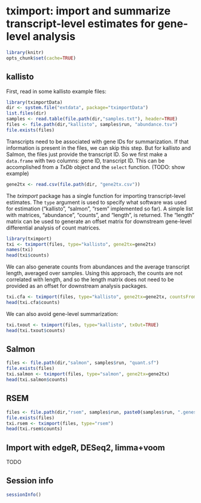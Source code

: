 <!--
%\VignetteEngine{knitr}
%\VignetteIndexEntry{tximport}
-->

# tximport: import and summarize transcript-level estimates for gene-level analysis

```r
library(knitr)
opts_chunk$set(cache=TRUE)
```

## kallisto

First, read in some kallisto example files:

```r
library(tximportData)
dir <- system.file("extdata", package="tximportData")
list.files(dir)
samples <- read.table(file.path(dir,"samples.txt"), header=TRUE)
files <- file.path(dir,"kallisto", samples$run, "abundance.tsv")
file.exists(files)
```

Transcripts need to be associated with gene IDs for summarization.
If that information is present in the files, we can skip this step.
But for kallisto and Salmon, the files just provide the transcript ID.
So we first make a `data.frame` with two columns: gene ID, transcript ID.
This can be accomplished from a *TxDb* object and the `select` function. 
(TODO: show example)

```r
gene2tx <- read.csv(file.path(dir, "gene2tx.csv"))
```

The *tximport* package has a single function for importing transcript-level estimates.
The `type` argument is used to specify what software was used for estimation
("kallisto", "salmon", "rsem" implemented so far).
A simple list with matrices, "abundance", "counts", and "length", is returned.
The "length" matrix can be used to generate an offset matrix for downstream
gene-level differential analysis of count matrices.

```r
library(tximport)
txi <- tximport(files, type="kallisto", gene2tx=gene2tx)
names(txi)
head(txi$counts)
```

We can also generate counts from abundances and the average transcript length,
averaged over samples. Using this approach, the counts are not correlated 
with length, and so the length matrix does not need to be provided as an offset
for downstream analysis packages.

```r
txi.cfa <- tximport(files, type="kallisto", gene2tx=gene2tx, countsFromAbundance=TRUE)
head(txi.cfa$counts)
```

We can also avoid gene-level summarization:

```r
txi.txout <- tximport(files, type="kallisto", txOut=TRUE)
head(txi.txout$counts)
```

## Salmon

```r
files <- file.path(dir,"salmon", samples$run, "quant.sf")
file.exists(files)
txi.salmon <- tximport(files, type="salmon", gene2tx=gene2tx)
head(txi.salmon$counts)
```

## RSEM

```r
files <- file.path(dir,"rsem", samples$run, paste0(samples$run, ".genes.results"))
file.exists(files)
txi.rsem <- tximport(files, type="rsem")
head(txi.rsem$counts)
```

## Import with edgeR, DESeq2, limma+voom

TODO

## Session info

```r
sessionInfo()
```

